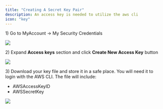 ```yaml
---
title: "Creating A Secret Key Pair"
description: An access key is needed to utilize the aws cli
icon: "key"
---
```


1\) Go to MyAccount -> My Security Credentials

<Frame caption="Go to My Security Credentials">
  <img src="/images/a22c4212-image.jpeg" />
</Frame>

2\) Expand **Access keys** section and click **Create New Access Key** button

<Frame caption="Create New Access Key">
  <img src="/images/d34656df-image.jpeg" />
</Frame>

3\) Download your key file and store it in a safe place. You will need it to login with the AWS CLI. The file will include:

* AWSAccessKeyID
* AWSSecretKey

<Frame caption="Download and store your Key File info in a safe place.">
  <img src="/images/570b4768-image.jpeg" />
</Frame>